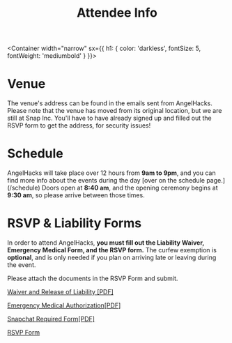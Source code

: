 
<Header sx={{ bg: 'primary' }} width="narrow">

# Attendee Info

</Header>

<Container
width="narrow"
sx={{
    h1: {
        color: 'darkless',
        fontSize: 5,
        fontWeight: 'mediumbold'
    }
}}>

# Venue

The venue's address can be found in the emails sent from AngelHacks. Please note 
that the venue has moved from its original location, but we are 
still at Snap Inc. You'll have to have already signed up and filled out the RSVP form to get the address, for security issues!

# Schedule

AngelHacks will take place over 12 hours from **9am to 9pm**, and you can find 
more info about the events during the day [over on the schedule page.]
(/schedule) Doors open at **8:40 am**, and the opening ceremony begins at 
**9:30 am**, so please arrive between those times.

# RSVP & Liability Forms

In order to attend AngelHacks, **you must fill out the Liability Waiver, 
Emergency Medical Form, and the RSVP form.** The curfew 
exemption is **optional**, and is only needed if you plan on arriving late
or leaving during the event.

Please attach the documents in the RSVP Form and submit.

[Waiver and Release of Liability \[PDF\]](/static/documents/WaiverAndReleaseOfLiability.pdf)

[Emergency Medical Authorization\[PDF\]](/static/documents/EmergencyMedicalAuthorization.pdf)

[Snapchat Required Form\[PDF\]](/static/documents/snapchatform.pdf)

[RSVP Form](http://bit.ly/angelhacks_rsvp)

</Container>
